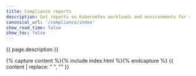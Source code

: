 ```yaml
---
title: Compliance reports
description: Get reports on Kubernetes workloads and environments for regulatory compliance.
canonical_url: '/compliance/index'
show_read_time: false
show_toc: false
---
```


{{ page.description }}

{% capture content %}{% include index.html %}{% endcapture %}
{{ content | replace: "    ", "" }}
